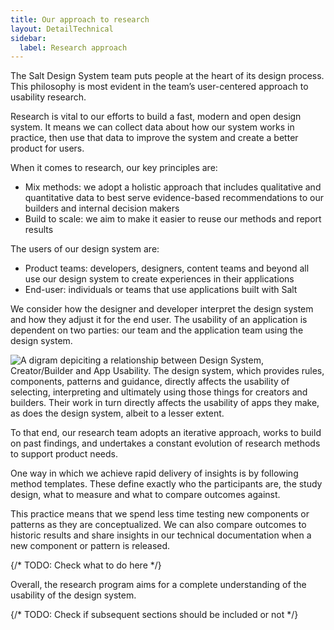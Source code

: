 ```yaml
---
title: Our approach to research
layout: DetailTechnical
sidebar:
  label: Research approach
---
```


The Salt Design System team puts people at the heart of its design process. This philosophy is most evident in the team’s user-centered approach to usability research.

Research is vital to our efforts to build a fast, modern and open design system. It means we can collect data about how our system works in practice, then use that data to improve the system and create a better product for users.

When it comes to research, our key principles are:

- Mix methods: we adopt a holistic approach that includes qualitative and quantitative data to best serve evidence-based recommendations to our builders and internal decision makers
- Build to scale: we aim to make it easier to reuse our methods and report results

The users of our design system are:

- Product teams: developers, designers, content teams and beyond all use our design system to create experiences in their applications
- End-user: individuals or teams that use applications built with Salt

We consider how the designer and developer interpret the design system and how they adjust it for the end user. The usability of an application is dependent on two parties: our team and the application team using the design system.

<Image
  src="/img/about/research/ds-users.svg"
  alt="A digram depiciting a relationship between Design System, Creator/Builder and App Usability. The design system, which provides rules, components, patterns and guidance, directly affects the usability of selecting, interpreting and ultimately using those things for creators and builders. Their work in turn directly affects the usability of apps they make, as does the design system, albeit to a lesser extent."
/>

To that end, our research team adopts an iterative approach, works to build on past findings, and undertakes a constant evolution of research methods to support product needs.

One way in which we achieve rapid delivery of insights is by following method templates. These define exactly who the participants are, the study design, what to measure and what to compare outcomes against.

This practice means that we spend less time testing new components or patterns as they are conceptualized. We can also compare outcomes to historic results and share insights in our technical documentation when a new component or pattern is released.

{/* TODO: Check what to do here */}

Overall, the research program aims for a complete understanding of the usability of the design system.

{/* TODO: Check if subsequent sections should be included or not */}
